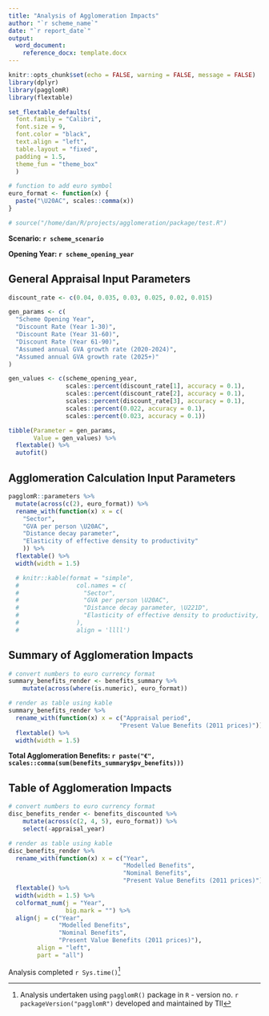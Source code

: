 ```yaml
---
title: "Analysis of Agglomeration Impacts"
author: "`r scheme_name`"
date: "`r report_date`"
output:
  word_document:
    reference_docx: template.docx
---
```


```r
knitr::opts_chunk$set(echo = FALSE, warning = FALSE, message = FALSE)
library(dplyr)
library(pagglomR)
library(flextable)

set_flextable_defaults(
  font.family = "Calibri", 
  font.size = 9,
  font.color = "black",
  text.align = "left",
  table.layout = "fixed",
  padding = 1.5,
  theme_fun = "theme_box"
  )

# function to add euro symbol
euro_format <- function(x) {
  paste("\U20AC", scales::comma(x))
}

# source("/home/dan/R/projects/agglomeration/package/test.R")
```

**Scenario: `r scheme_scenario`**

\newline

**Opening Year: `r scheme_opening_year`**

## General Appraisal Input Parameters

```r
discount_rate <- c(0.04, 0.035, 0.03, 0.025, 0.02, 0.015)

gen_params <- c(
  "Scheme Opening Year", 
  "Discount Rate (Year 1-30)",
  "Discount Rate (Year 31-60)",
  "Discount Rate (Year 61-90)",
  "Assumed annual GVA growth rate (2020-2024)",
  "Assumed annual GVA growth rate (2025+)"
)

gen_values <- c(scheme_opening_year,
                scales::percent(discount_rate[1], accuracy = 0.1),
                scales::percent(discount_rate[2], accuracy = 0.1),
                scales::percent(discount_rate[3], accuracy = 0.1),
                scales::percent(0.022, accuracy = 0.1),
                scales::percent(0.023, accuracy = 0.1))

tibble(Parameter = gen_params,
       Value = gen_values) %>% 
  flextable() %>% 
  autofit()
```

## Agglomeration Calculation Input Parameters

```r
pagglomR::parameters %>% 
  mutate(across(c(2), euro_format)) %>% 
  rename_with(function(x) x = c(
    "Sector",
    "GVA per person \U20AC", 
    "Distance decay parameter",
    "Elasticity of effective density to productivity"
    )) %>% 
  flextable() %>% 
  width(width = 1.5)

  # knitr::kable(format = "simple",
  #                col.names = c(
  #                  "Sector",
  #                  "GVA per person \U20AC",
  #                  "Distance decay parameter, \U221D",
  #                  "Elasticity of effective density to productivity, \U03C1"
  #                ),
  #                align = 'llll')
```

## Summary of Agglomeration Impacts

\newline

```r
# convert numbers to euro currency format
summary_benefits_render <- benefits_summary %>% 
    mutate(across(where(is.numeric), euro_format))

# render as table using kable
summary_benefits_render %>% 
  rename_with(function(x) x = c("Appraisal period", 
                               "Present Value Benefits (2011 prices)")) %>% 
  flextable() %>% 
  width(width = 1.5)
```

\newline

**Total Agglomeration Benefits: `r paste("€", scales::comma(sum(benefits_summary$pv_benefits)))`**

\newline

## Table of Agglomeration Impacts

\newline

```r
# convert numbers to euro currency format
disc_benefits_render <- benefits_discounted %>% 
    mutate(across(c(2, 4, 5), euro_format)) %>% 
    select(-appraisal_year)

# render as table using kable
disc_benefits_render %>% 
  rename_with(function(x) x = c("Year", 
                                "Modelled Benefits", 
                                "Nominal Benefits", 
                                "Present Value Benefits (2011 prices)")) %>% 
  flextable() %>% 
  width(width = 1.5) %>% 
  colformat_num(j = "Year",
                big.mark = "") %>% 
  align(j = c("Year", 
              "Modelled Benefits", 
              "Nominal Benefits", 
              "Present Value Benefits (2011 prices)"),
        align = "left",
        part = "all")
```

Analysis completed `r Sys.time()`^[Analysis undertaken using `pagglomR()` package in `R` - version no. 
`r packageVersion("pagglomR")` developed and maintained by TII]
